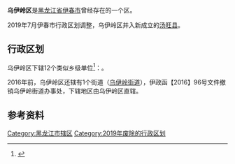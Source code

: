 {{Infobox China County
| county = 乌伊岭区
| usedname = 
| nameorigin = 
| Photo = 
| Photoname = 
| map =
| map_caption = 
| Pinyin =  Yíchūn Qū
| Belong = [[中国|中国]][[黑龙江省|黑龙江省]][[伊春市|伊春市]]
| Types = [[市辖区|市辖区]]
| admincode =  230714
| founded = 
| seat = 
| officerTitle = 
| officer = 
| officerTitle2 = 
| officer2 = 
| division = 4
| town = 
| township = 
| subdistrict = 4
| dialect = 
| post code = 153038
| phone code = 458
| coordinate = 
| area = 3162平方千米
| area land = 
| area water = 
| census yr = 2004
| pop = 3万人
| density =  
| GDP = 
| GDP_as_of = 
| GDPPC = 
| carlicense = 黑F
| web = www.ycwyl.gov.cn
| web_title = 乌伊岭区政府网
}}
'''乌伊岭区'''是[[黑龙江省|黑龙江省]][[伊春市|伊春市]]曾经存在的一个区。

2019年7月伊春市行政区划调整，乌伊岭区并入新成立的[[汤旺县|汤旺县]]。

== 行政区划 ==

乌伊岭区下辖12个类似乡级单位<ref>{{PRC admin/ref sgc|23/07/14/000/000}}</ref>：{{PRC admin/children|23/07/14/000/000}}。

2016年前，乌伊岭区还辖有1个街道（[[乌伊岭街道|乌伊岭街道]]），伊政函【2016】96号文件撤销乌伊岭街道办事处，下辖地区由乌伊岭区直辖。

==参考资料==
{{reflist}}

{{PRC admin/navcat|23/07/14/003/000}}
{{黑龙江行政区划}}

[[Category:黑龙江市辖区|Category:黑龙江市辖区]]
[[Category:2019年废除的行政区划|Category:2019年废除的行政区划]]